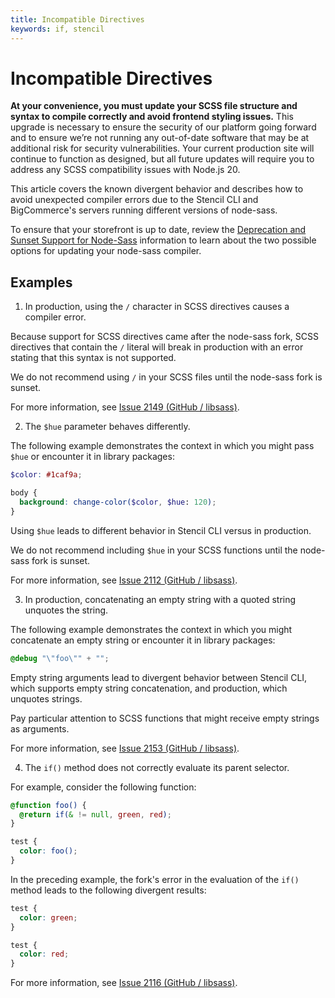 ```yaml
---
title: Incompatible Directives
keywords: if, stencil
---
```


# Incompatible Directives

**At your convenience, you must update your SCSS file structure and syntax to compile correctly and avoid frontend styling issues.** This upgrade is necessary to ensure the security of our platform going forward and to ensure we’re not running any out-of-date software that may be at additional risk for security vulnerabilities. Your current production site will continue to function as designed, but all future updates will require you to address any SCSS compatibility issues with Node.js 20. 

This article covers the known divergent behavior and describes how to avoid unexpected compiler errors due to the Stencil CLI and BigCommerce's servers running different versions of node-sass.

To ensure that your storefront is up to date, review the [Deprecation and Sunset Support for Node-Sass](/docs/storefront/stencil/cli/node-sass) information to learn about the two possible options for updating your node-sass compiler.

## Examples

1. In production, using the `/` character in SCSS directives causes a compiler error.

Because support for SCSS directives came after the node-sass fork, SCSS directives that contain the `/` literal will break in production with an error stating that this syntax is not supported.

We do not recommend using `/` in your SCSS files until the node-sass fork is sunset.

For more information, see [Issue 2149 (GitHub / libsass)](https://github.com/sass/libsass/issues/2149).

2. The `$hue` parameter behaves differently. 

The following example demonstrates the context in which you might pass `$hue` or encounter it in library packages:

```scss filename="Example: $hue parameter" showLineNumbers copy
$color: #1caf9a;

body {
  background: change-color($color, $hue: 120);
}
```

Using `$hue` leads to different behavior in Stencil CLI versus in production. 

We do not recommend including `$hue` in your SCSS functions until the node-sass fork is sunset.

For more information, see [Issue 2112 (GitHub / libsass)](https://github.com/sass/libsass/issues/2112).


3. In production, concatenating an empty string with a quoted string unquotes the string.

The following example demonstrates the context in which you might concatenate an empty string or encounter it in library packages:

```scss filename="Example: Empty string concatenation" showLineNumbers copy
@debug "\"foo\"" + "";
```

Empty string arguments lead to divergent behavior between Stencil CLI, which supports empty string concatenation, and production, which unquotes strings. 

Pay particular attention to SCSS functions that might receive empty strings as arguments.

For more information, see [Issue 2153 (GitHub / libsass)](https://github.com/sass/libsass/issues/2153).

4. The `if()` method does not correctly evaluate its parent selector.

For example, consider the following function:

```scss filename="Example: Function that uses if()" showLineNumbers copy
@function foo() {
  @return if(& != null, green, red);
}

test {
  color: foo();
}
```
In the preceding example, the fork's error in the evaluation of the `if()` method leads to the following divergent results:

```css filename="Stencil CLI output" showLineNumbers copy
test {
  color: green;
}
```

```css filename="Production output" showLineNumbers copy
test {
  color: red;
}
```

For more information, see [Issue 2116 (GitHub / libsass)](https://github.com/sass/libsass/issues/2116).

